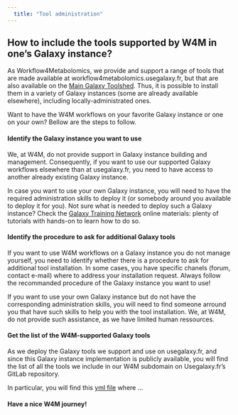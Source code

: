 ---
  title: "Tool administration"
---

## How to include the tools supported by W4M in one's Galaxy instance?

As Workflow4Metabolomics, we provide and support a range of tools that are made available at workflow4metabolomics.usegalaxy.fr, 
but that are also available on the [Main Galaxy Toolshed](https://toolshed.g2.bx.psu.edu/). 
Thus, it is possible to install them in a variety of Galaxy instances (some are already available elsewhere),
including locally-administrated ones. 

Want to have the W4M workflows on your favorite Galaxy instance or one on your own? Bellow are the steps to follow.

#### Identify the Galaxy instance you want to use

We, at W4M, do not provide support in Galaxy instance building and management. 
Consequently, if you want to use our supported Galaxy workflows elsewhere than at usegalaxy.fr, 
you need to have access to another already existing Galaxy instance. 

In case you want to use your own Galaxy instance, you will need to have the required administration skills to deploy it 
(or somebody around you available to deploy it for you). 
Not sure what is needed to deploy such a Galaxy instance? 
Check the [Galaxy Training Network](https://training.galaxyproject.org/training-material/learning-pathways/admin-training.html) 
online materials: plenty of tutorials with hands-on to learn how to do so. 

#### Identify the procedure to ask for additional Galaxy tools

If you want to use W4M workflows on a Galaxy instance you do not manage yourself, 
you need to identify whether there is a procedure to ask for additional tool installation. 
In some cases, you have specific chanels (forum, contact e-mail) where to address your installation request. 
Always follow the recommanded procedure of the Galaxy instance you want to use!

If you want to use your own Galaxy instance but do not have the corresponding administration skills, 
you will need to find someone arround you that have such skills to help you with the tool installation. 
We, at W4M, do not provide such assistance, as we have limited human ressources. 

#### Get the list of the W4M-supported Galaxy tools

As we deploy the Galaxy tools we support and use on usegalaxy.fr, 
and since this Galaxy instance implementation is publicly available, 
you will find the list of all the tools we include in our W4M subdomain on Usegalaxy.fr's GitLab repository.

In particular, you will find this [yml file](xxxxxxxxx) where ...

#### Have a nice W4M journey!
